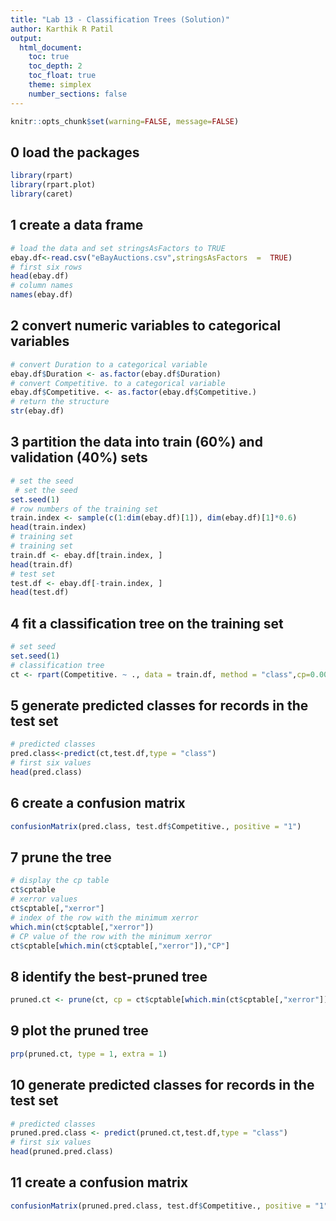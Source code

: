 ```yaml
---
title: "Lab 13 - Classification Trees (Solution)"
author: Karthik R Patil
output:
  html_document:
    toc: true
    toc_depth: 2
    toc_float: true
    theme: simplex
    number_sections: false
---
```


```r
knitr::opts_chunk$set(warning=FALSE, message=FALSE)
```

## 0 load the packages 
```r
library(rpart)
library(rpart.plot)
library(caret)

```

## 1 create a data frame
```r
# load the data and set stringsAsFactors to TRUE
ebay.df<-read.csv("eBayAuctions.csv",stringsAsFactors  =  TRUE)
# first six rows 
head(ebay.df)
# column names
names(ebay.df)
```

## 2 convert numeric variables to categorical variables
```r
# convert Duration to a categorical variable
ebay.df$Duration <- as.factor(ebay.df$Duration)
# convert Competitive. to a categorical variable
ebay.df$Competitive. <- as.factor(ebay.df$Competitive.)
# return the structure 
str(ebay.df)
```

## 3 partition the data into train (60%) and validation (40%) sets
```r
# set the seed 
 # set the seed 
set.seed(1)
# row numbers of the training set 
train.index <- sample(c(1:dim(ebay.df)[1]), dim(ebay.df)[1]*0.6)  
head(train.index)
# training set
# training set
train.df <- ebay.df[train.index, ]
head(train.df)
# test set 
test.df <- ebay.df[-train.index, ]
head(test.df)
```

## 4 fit a classification tree on the training set 
```r
# set seed 
set.seed(1)
# classification tree
ct <- rpart(Competitive. ~ ., data = train.df, method = "class",cp=0.00001,minbucket=30)
```

## 5 generate predicted classes for records in the test set 
```r
# predicted classes
pred.class<-predict(ct,test.df,type = "class")
# first six values 
head(pred.class)
```

## 6 create a confusion matrix
```r
confusionMatrix(pred.class, test.df$Competitive., positive = "1")

```

## 7 prune the tree
```r
# display the cp table
ct$cptable
# xerror values 
ct$cptable[,"xerror"]
# index of the row with the minimum xerror
which.min(ct$cptable[,"xerror"])
# CP value of the row with the minimum xerror 
ct$cptable[which.min(ct$cptable[,"xerror"]),"CP"]
```

## 8 identify the best-pruned tree
```r
pruned.ct <- prune(ct, cp = ct$cptable[which.min(ct$cptable[,"xerror"]),"CP"])

```

## 9 plot the pruned tree
```r
prp(pruned.ct, type = 1, extra = 1)

```

## 10 generate predicted classes for records in the test set 
```r
# predicted classes 
pruned.pred.class <- predict(pruned.ct,test.df,type = "class")
# first six values 
head(pruned.pred.class)
```

## 11 create a confusion matrix
```r

confusionMatrix(pruned.pred.class, test.df$Competitive., positive = "1")
```
